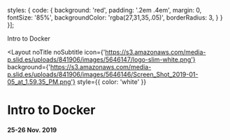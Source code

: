 
  styles: {
    code: {
      background: 'red',
      padding: '.2em .4em',
      margin: 0,
      fontSize: '85%',
      backgroundColor: 'rgba(27,31,35,.05)',
      borderRadius: 3,
    }
  }
}];

<SectionTitle>Intro to Docker</SectionTitle>

<Layout 
  noTitle
  noSubtitle
  icon={'https://s3.amazonaws.com/media-p.slid.es/uploads/841906/images/5646147/logo-slim-white.png'} 
  background={'https://s3.amazonaws.com/media-p.slid.es/uploads/841906/images/5646146/Screen_Shot_2019-01-05_at_1.59.35_PM.png'}
  style={{ color: 'white' }}
>

# Intro to Docker

#### 25-26 Nov. 2019

</Layout>